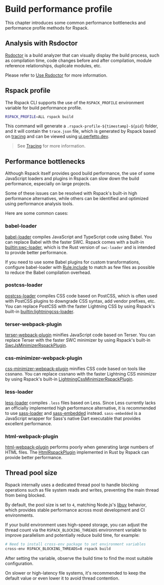 # Build performance profile

This chapter introduces some common performance bottlenecks and performance profile methods for Rspack.

## Analysis with Rsdoctor

[Rsdoctor](https://rsdoctor.rs/) is a build analyzer that can visually display the build process, such as compilation time, code changes before and after compilation, module reference relationships, duplicate modules, etc.

Please refer to [Use Rsdoctor](/guide/optimization/use-rsdoctor) for more information.

## Rspack profile

The Rspack CLI supports the use of the `RSPACK_PROFILE` environment variable for build performance profile.

```sh
RSPACK_PROFILE=ALL rspack build
```

This command will generate a `.rspack-profile-${timestamp}-${pid}` folder, and it will contain the `trace.json` file, which is generated by Rspack based on [tracing](https://github.com/tokio-rs/tracing) and can be viewed using [ui.perfetto.dev](https://ui.perfetto.dev/).

> See [Tracing](/contribute/development/tracing) for more information.

## Performance bottlenecks

Although Rspack itself provides good build performance, the use of some JavaScript loaders and plugins in Rspack can slow down the build performance, especially on large projects.

Some of these issues can be resolved with Rspack's built-in high performance alternatives, while others can be identified and optimized using performance analysis tools.

Here are some common cases:

### babel-loader

[babel-loader](https://github.com/babel/babel-loader) compiles JavaScript and TypeScript code using Babel. You can replace Babel with the faster SWC. Rspack comes with a built-in [builtin:swc-loader](/guide/features/builtin-swc-loader), which is the Rust version of `swc-loader` and is intended to provide better performance.

If you need to use some Babel plugins for custom transformations, configure babel-loader with [Rule.include](/config/module#ruleinclude) to match as few files as possible to reduce the Babel compilation overhead.

### postcss-loader

[postcss-loader](https://github.com/postcss/postcss-loader) compiles CSS code based on PostCSS, which is often used with PostCSS plugins to downgrade CSS syntax, add vendor prefixes, etc. You can replace PostCSS with the faster Lightning CSS by using Rspack's built-in [builtin:lightningcss-loader](/guide/features/builtin-lightningcss-loader).

### terser-webpack-plugin

[terser-webpack-plugin](https://github.com/webpack-contrib/terser-webpack-plugin) minifies JavaScript code based on Terser. You can replace Terser with the faster SWC minimizer by using Rspack's built-in [SwcJsMinimizerRspackPlugin](/plugins/rspack/swc-js-minimizer-rspack-plugin).

### css-minimizer-webpack-plugin

[css-minimizer-webpack-plugin](https://github.com/webpack-contrib/css-minimizer-webpack-plugin) minifies CSS code based on tools like cssnano. You can replace cssnano with the faster Lightning CSS minimizer by using Rspack's built-in [LightningCssMinimizerRspackPlugin](/plugins/rspack/lightning-css-minimizer-rspack-plugin).

### less-loader

[less-loader](https://github.com/webpack-contrib/less-loader) compiles `.less` files based on Less. Since Less currently lacks an officially implemented high performance alternative, it is recommended to use [sass-loader](https://github.com/webpack-contrib/sass-loader) and [sass-embedded](https://www.npmjs.com/package/sass-embedded) instead. `sass-embedded` is a JavaScript wrapper for Sass's native Dart executable that provides excellent performance.

### html-webpack-plugin

[html-webpack-plugin](https://github.com/jantimon/html-webpack-plugin) performs poorly when generating large numbers of HTML files. The [HtmlRspackPlugin](/plugins/rspack/html-rspack-plugin) implemented in Rust by Rspack can provide better performance.

## Thread pool size

Rspack internally uses a dedicated thread pool to handle blocking operations such as file system reads and writes, preventing the main thread from being blocked.

By default, the pool size is set to `4`, matching Node.js's [libuv](https://docs.libuv.org/en/v1.x/threadpool.html) behavior, which provides stable performance across most development and CI environments.

If your build environment uses high-speed storage, you can adjust the thread count via the `RSPACK_BLOCKING_THREADS` environment variable to improve parallelism and potentially reduce build time, for example:

```bash
# Need to install cross-env package to set environment variables
cross-env RSPACK_BLOCKING_THREADS=8 rspack build
```

After setting the variable, observe the build time to find the most suitable configuration.

On slower or high-latency file systems, it's recommended to keep the default value or even lower it to avoid thread contention.
